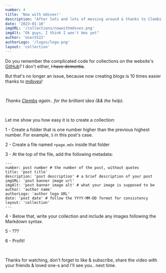 ```yaml
---
number: 4
title: 'Now with mdsvex!'
description: "After lots and lots of messing around & thanks to Clembs' invaluable assistance, collections now utilize .mdx files for a user-friendly experience."
date: '2023-01-10'
imgURL: '/collections/nowwithmdsvex.png'
imgAlt: "Ok guys, I think I won't kms yet"
author: 'User5522'
authorLogo: '/logos/logo.png'
layout: 'collection'
---
```


Do you remember the complicated code for collections on the website's [GitHub](/source)? I don't either, ~~I have dementia~~.

But that's no longer an issue, because now creating blogs is 10 times easier thanks to [mdsvex](https://mdsvex.pngwn.io/)!

<br />

_Thanks [Clembs](https://clembs.com) again.. for the brilliant idea (&& the help)._

<br />

Let me show you how easy it is to create a collection:

1 - Create a folder that is one number higher than the previous highest number. For example, `5` in this post's case.

2 - Create a file named `+page.mdx` inside that folder

3 - At the top of the file, add the following metadata:

```mdx
---
number: post number # the number of the post, without quotes
title: 'post title'
description: 'post description' # a brief description of your post
imgURL: 'post banner image url'
imgAlt: 'post banner image alt' # what your image is supposed to be
author: 'author name'
authorLogo: 'author logo URL'
date: 'post date' # follow the YYYY-MM-DD format for consistency
layout: 'collection'
---
```

4 - Below that, write your collection and include any images following the Markdown syntax.

5 - ???

6 - Profit!

<br />

Thanks for watching, don't forget to like & subscribe, share the video with your friends & loved one-s and I'll see you.. next time.
